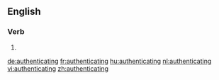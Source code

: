 ==English==

===Verb===
{{head|en}}

# {{present participle of|authenticate}}

[[de:authenticating]]
[[fr:authenticating]]
[[hu:authenticating]]
[[nl:authenticating]]
[[vi:authenticating]]
[[zh:authenticating]]